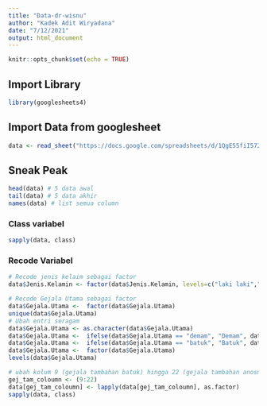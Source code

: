 ```yaml
---
title: "Data-dr-wisnu"
author: "Kadek Adit Wiryadana"
date: "7/12/2021"
output: html_document
---
```


```r
knitr::opts_chunk$set(echo = TRUE)
```

## Import Library
```r
library(googlesheets4)
```

## Import Data from googlesheet
```r
data <- read_sheet("https://docs.google.com/spreadsheets/d/1QgE55fiI572kAgryc5ruExvcAz1GuuDk1dIhdD6wyxY/edit#gid=0", sheet = 1)
```
## Sneak Peak
```r
head(data) # 5 data awal
tail(data) # 5 data akhir
names(data) # list semua column
```
### Class variabel
```r
sapply(data, class)
```
### Recode Variabel
```r
# Recode jenis kelaim sebagai factor
data$Jenis.Kelamin <- factor(data$Jenis.Kelamin, levels=c("laki laki","perempuan"))

# Recode Gejala Utama sebagai factor
data$Gejala.Utama <-  factor(data$Gejala.Utama)
unique(data$Gejala.Utama)
# Ubah entri seragam
data$Gejala.Utama <- as.character(data$Gejala.Utama)
data$Gejala.Utama <-  ifelse(data$Gejala.Utama == "demam", "Demam", data$Gejala.Utama) #ubah demam jadi Demam
data$Gejala.Utama <-  ifelse(data$Gejala.Utama == "batuk", "Batuk", data$Gejala.Utama) #ubah batuk jadi Batuk
data$Gejala.Utama <-  factor(data$Gejala.Utama)
levels(data$Gejala.Utama)

# ubah kolum 9 (gejala tambahan batuk) hingga 22 (gejala tambahan anosmia) jadi faktor
gej_tam_coloumn <- (9:22)
data[gej_tam_coloumn] <- lapply(data[gej_tam_coloumn], as.factor)
sapply(data, class)
```


```r
```

